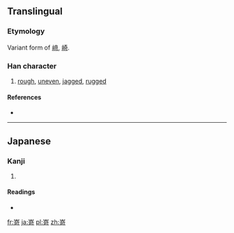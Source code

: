 {{also|﨑|崎}}
==Translingual==
===Etymology===
Variant form of [[﨑]], [[崎]].<!-- I believe. -->

===Han character===
{{Han char|rn=46|rad=山|as=09|sn=12|four=|canj=山卜廿口 (UYTR)|ids=⿱[[山]][[竒]]}}

# [[rough]], [[uneven]], [[jagged]], [[rugged]]

====References====
* {{Han ref|kx=0316.381|hdz=10788.141|uh=5D5C|ud=23900}}

----

==Japanese==

===Kanji===
{{ja-kanji|grade=|rs=山09}}

# {{defn|lang=ja|sort=山09}}

====Readings====
* {{ja-readings|on=[[き]] (ki)|kun=[[けわしい]] (kewashii), [[さき]] (saki)}}

[[fr:嵜]]
[[ja:嵜]]
[[pl:嵜]]
[[zh:嵜]]